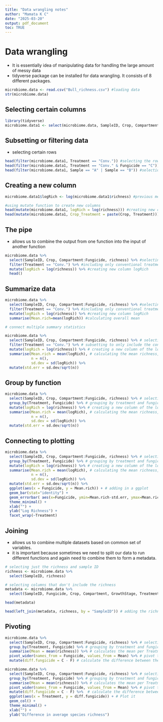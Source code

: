 ```yaml
---
title: "Data wrangling notes"
author: "Mamata K C"
date: "2025-03-20"
output: pdf_document
toc: TRUE
---
```



# Data wrangling
- It is essentially idea of manipulating data for handling the large amount of messy data
- tidyverse package can be installed for data wrangling. It consists of 8 different packages.

```r
microbiome.data <- read.csv("Bull_richness.csv") #loading data
str(microbiome.data)
```


## Selecting certain columns


```r
library(tidyverse)
microbiome.data1 <- select(microbiome.data, SampleID, Crop, Compartment:Fungicide, richness) #using select function to select certain columns from the original dataset and ":" selects all the columns Compartment through Fungicide as they are in order
```


## Subsetting or filtering data 
- selecting certain rows

```r
head(filter(microbiome.data1, Treatment == "Conv.")) #selecting the rows only with conventional treatment & head is displaying first 6 rows
head(filter(microbiome.data1, Treatment == "Conv." & Fungicide == "C")) #selecting the rows only with conventional treatment and fungicide C
head(filter(microbiome.data1, Sample == "A" | Sample == "B")) #selectiong rows with sample A or sample B
```
## Creating a new column

```r
microbiome.data1$logRich <- log(microbiome.data1$richness) #previous method 

#using mutate function to create new columns
head(mutate(microbiome.data1, logRich = log(richness))) #creating new column called logRich
head(mutate(microbiome.data1, Crop_Treatment = paste(Crop, Treatment))) #creating new column combining Crop and Treatment
```



## The pipe
- allows us to combine the output from one function into the input of another function

```r
microbiome.data %>%
  select(SampleID, Crop, Compartment:Fungicide, richness) %>% #selecting columns 
  filter(Treatment == "Conv.") %>% #including only conventional treatment
  mutate(logRich = log(richness)) %>% #creating new column logRich
  head()
```


## Summarize data

```r
microbiome.data %>%
  select(SampleID, Crop, Compartment:Fungicide, richness) %>% #selecting columns 
  filter(Treatment == "Conv.") %>% #including only conventional treatment
  mutate(logRich = log(richness)) %>% #creating new column logRich
  summarise(Mean.rich=mean(logRich)) #calculating overall mean 
```
```r
# connect multiple summary statistics

microbiome.data %>%
  select(SampleID, Crop, Compartment:Fungicide, richness) %>% # selecting columns
  filter(Treatment == "Conv.") %>% # subsetting to only include the conventional treatment
  mutate(logRich = log(richness)) %>% # creating a new column of the log richness
  summarise(Mean.rich = mean(logRich), # calculating the mean richness, stdeviation, and standard error
            n = n(), 
            sd.dev = sd(logRich)) %>%
  mutate(std.err = sd.dev/sqrt(n))

```

## Group by function
 
```r
microbiome.data %>%
  select(SampleID, Crop, Compartment:Fungicide, richness) %>% # selecting columns
  group_by(Treatment, Fungicide) %>% # grouping by treatment and fungicide to later calculate summary stats by group
  mutate(logRich = log(richness)) %>% # creating a new column of the log richness
  summarise(Mean.rich = mean(logRich), # calculating the mean richness, stdeviation, and standard error
            n = n(), 
            sd.dev = sd(logRich)) %>%
  mutate(std.err = sd.dev/sqrt(n))
```
 
## Connecting to plotting
 
```r
microbiome.data %>%
  select(SampleID, Crop, Compartment:Fungicide, richness) %>% # selecting columns
  group_by(Treatment, Fungicide) %>% # grouping by treatment and fungicide to later calculate summary stats by group
  mutate(logRich = log(richness)) %>% # creating a new column of the log richness
  summarise(Mean.rich = mean(logRich), # calculating the mean richness, stdeviation, and standard error
            n = n(), 
            sd.dev = sd(logRich)) %>%
  mutate(std.err = sd.dev/sqrt(n)) %>%
  ggplot(aes(x = Fungicide, y = Mean.rich)) + # adding in a ggplot
  geom_bar(stat="identity") +
  geom_errorbar( aes(x=Fungicide, ymin=Mean.rich-std.err, ymax=Mean.rich+std.err), width=0.4) +
  theme_minimal() +
  xlab("") +
  ylab("Log Richness") +
  facet_wrap(~Treatment)
```
 
## Joining

- allows us to combine multiple datasets based on common set of variables.
- it is important because sometimes we need to split our data to run different functions and again need to combine them to form a metadata.

```r
# selecting just the richness and sample ID
richness <- microbiome.data %>%
  select(SampleID, richness)

# selecting columns that don't include the richness
metadata <- microbiome.data %>% 
  select(SampleID, Fungicide, Crop, Compartment, GrowthStage, Treatment, Rep, Sample)

head(metadata)

head(left_join(metadata, richness, by = "SampleID")) # adding the richness data to the metadata based on on the common column of sampleID
```

## Pivoting
```r
microbiome.data %>%
  select(SampleID, Crop, Compartment:Fungicide, richness) %>% # selecting columns  filter(Class == "Sordariomycetes") %>%
  group_by(Treatment, Fungicide) %>% # grouping by treatment and fungicide to later calculate summary stats by group
  summarise(Mean = mean(richness)) %>% # calculates the mean per Treatment and Fungicide 
  pivot_wider(names_from = Fungicide, values_from = Mean) %>% # pivot to wide format
  mutate(diff.fungicide = C - F) # calculate the difference between the means. 
```


```r
microbiome.data %>%
  select(SampleID, Crop, Compartment:Fungicide, richness) %>% # selecting columns  filter(Class == "Sordariomycetes") %>%
  group_by(Treatment, Fungicide) %>% # grouping by treatment and fungicide to later calculate summary stats by group
  summarise(Mean = mean(richness)) %>% # calculates the mean per Treatment and Fungicide 
  pivot_wider(names_from = Fungicide, values_from = Mean) %>% # pivot to wide format
  mutate(diff.fungicide = C - F) %>%  # calculate the difference between the means. 
  ggplot(aes(x = Treatment, y = diff.fungicide)) + # Plot it 
  geom_col() +
  theme_minimal() +
  xlab("") +
  ylab("Difference in average species richness") 
```

